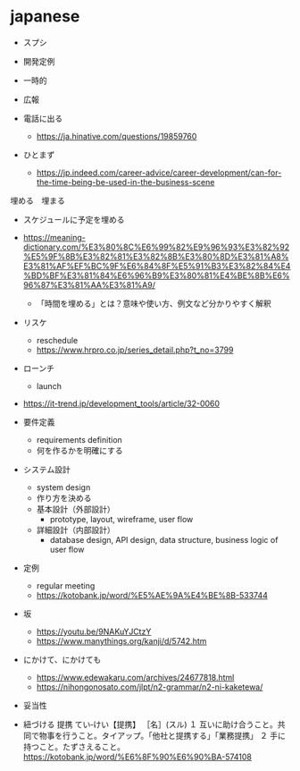 # japanese

- スプシ
- 開発定例
- 一時的
- 広報
- 電話に出る
  - https://ja.hinative.com/questions/19859760

- ひとまず
  - https://jp.indeed.com/career-advice/career-development/can-for-the-time-being-be-used-in-the-business-scene

埋める　埋まる
- スケジュールに予定を埋める
- https://meaning-dictionary.com/%E3%80%8C%E6%99%82%E9%96%93%E3%82%92%E5%9F%8B%E3%82%81%E3%82%8B%E3%80%8D%E3%81%A8%E3%81%AF%EF%BC%9F%E6%84%8F%E5%91%B3%E3%82%84%E4%BD%BF%E3%81%84%E6%96%B9%E3%80%81%E4%BE%8B%E6%96%87%E3%81%AA%E3%81%A9/
  - 「時間を埋める」とは？意味や使い方、例文など分かりやすく解釈



- リスケ
  - reschedule
  - https://www.hrpro.co.jp/series_detail.php?t_no=3799

- ローンチ
  - launch

- https://it-trend.jp/development_tools/article/32-0060
- 要件定義
  - requirements definition
  - 何を作るかを明確にする
- システム設計
  - system design
  - 作り方を決める
  - 基本設計（外部設計）
    - prototype, layout, wireframe, user flow
  - 詳細設計（内部設計）
    - database design, API design, data structure, business logic of user flow


- 定例
  - regular meeting
  - https://kotobank.jp/word/%E5%AE%9A%E4%BE%8B-533744

- 坂
  - https://youtu.be/9NAKuYJCtzY
  - https://www.manythings.org/kanji/d/5742.htm

- にかけて、にかけても
  - https://www.edewakaru.com/archives/24677818.html
  - https://nihongonosato.com/jlpt/n2-grammar/n2-ni-kaketewa/

- 妥当性

- 紐づける
提携
てい‐けい【提携】
［名］(スル)
１ 互いに助け合うこと。共同で物事を行うこと。タイアップ。「他社と提携する」「業務提携」
２ 手に持つこと。たずさえること。
https://kotobank.jp/word/%E6%8F%90%E6%90%BA-574108


